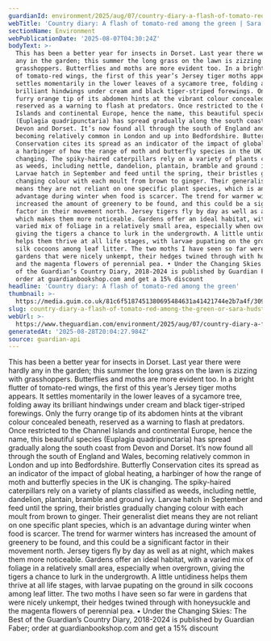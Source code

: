 ```yaml
---
guardianId: environment/2025/aug/07/country-diary-a-flash-of-tomato-red-among-the-green
webTitle: 'Country diary: A flash of tomato-red among the green | Sara Hudston'
sectionName: Environment
webPublicationDate: '2025-08-07T04:30:24Z'
bodyText: >-
  This has been a better year for insects in Dorset. Last year there were hardly
  any in the garden; this summer the long grass on the lawn is zizzing with
  grasshoppers. Butterflies and moths are more evident too. In a bright flutter
  of tomato-red wings, the first of this year’s Jersey tiger moths appears. It
  settles momentarily in the lower leaves of a sycamore tree, folding away its
  brilliant hindwings under cream and black tiger-striped forewings. Only the
  furry orange tip of its abdomen hints at the vibrant colour concealed beneath,
  reserved as a warning to flash at predators. Once restricted to the Channel
  Islands and continental Europe, hence the name, this beautiful species
  (Euplagia quadripunctaria) has spread gradually along the south coast from
  Devon and Dorset. It’s now found all through the south of England and Wales,
  becoming relatively common in London and up into Bedfordshire. Butterfly
  Conservation cites its spread as an indicator of the impact of global heating,
  a harbinger of how the range of moth and butterfly species in the UK is
  changing. The spiky-haired caterpillars rely on a variety of plants classified
  as weeds, including nettle, dandelion, plantain, bramble and ground ivy.
  Larvae hatch in September and feed until the spring, their bristles gradually
  changing colour with each moult from brown to ginger. Their generalist diet
  means they are not reliant on one specific plant species, which is an
  advantage during winter when food is scarcer. The trend for warmer winters has
  increased the amount of greenery to be found, and this could be a significant
  factor in their movement north. Jersey tigers fly by day as well as at night,
  which makes them more noticeable. Gardens offer an ideal habitat, with a
  varied mix of foliage in a relatively small area, especially when overgrown,
  giving the tigers a chance to lurk in the undergrowth. A little untidiness
  helps them thrive at all life stages, with larvae pupating on the ground in
  silk cocoons among leaf litter. The two moths I have seen so far were in
  gardens that were nicely unkempt, their hedges twined through with honeysuckle
  and the magenta flowers of perennial pea. • Under the Changing Skies: The Best
  of the Guardian’s Country Diary, 2018-2024 is published by Guardian Faber;
  order at guardianbookshop.com and get a 15% discount
headline: 'Country diary: A flash of tomato-red among the green'
thumbnail: >-
  https://media.guim.co.uk/81c6f5187451380695484631a41421744e2b7a4f/309_0_3059_2447/500.jpg
slug: country-diary-a-flash-of-tomato-red-among-the-green-or-sara-hudston
webUrl: >-
  https://www.theguardian.com/environment/2025/aug/07/country-diary-a-flash-of-tomato-red-among-the-green
generatedAt: '2025-08-28T20:04:27.984Z'
source: guardian-api
---
```

This has been a better year for insects in Dorset. Last year there were hardly any in the garden; this summer the long grass on the lawn is zizzing with grasshoppers. Butterflies and moths are more evident too. In a bright flutter of tomato-red wings, the first of this year’s Jersey tiger moths appears. It settles momentarily in the lower leaves of a sycamore tree, folding away its brilliant hindwings under cream and black tiger-striped forewings. Only the furry orange tip of its abdomen hints at the vibrant colour concealed beneath, reserved as a warning to flash at predators. Once restricted to the Channel Islands and continental Europe, hence the name, this beautiful species (Euplagia quadripunctaria) has spread gradually along the south coast from Devon and Dorset. It’s now found all through the south of England and Wales, becoming relatively common in London and up into Bedfordshire. Butterfly Conservation cites its spread as an indicator of the impact of global heating, a harbinger of how the range of moth and butterfly species in the UK is changing. The spiky-haired caterpillars rely on a variety of plants classified as weeds, including nettle, dandelion, plantain, bramble and ground ivy. Larvae hatch in September and feed until the spring, their bristles gradually changing colour with each moult from brown to ginger. Their generalist diet means they are not reliant on one specific plant species, which is an advantage during winter when food is scarcer. The trend for warmer winters has increased the amount of greenery to be found, and this could be a significant factor in their movement north. Jersey tigers fly by day as well as at night, which makes them more noticeable. Gardens offer an ideal habitat, with a varied mix of foliage in a relatively small area, especially when overgrown, giving the tigers a chance to lurk in the undergrowth. A little untidiness helps them thrive at all life stages, with larvae pupating on the ground in silk cocoons among leaf litter. The two moths I have seen so far were in gardens that were nicely unkempt, their hedges twined through with honeysuckle and the magenta flowers of perennial pea. • Under the Changing Skies: The Best of the Guardian’s Country Diary, 2018-2024 is published by Guardian Faber; order at guardianbookshop.com and get a 15% discount
